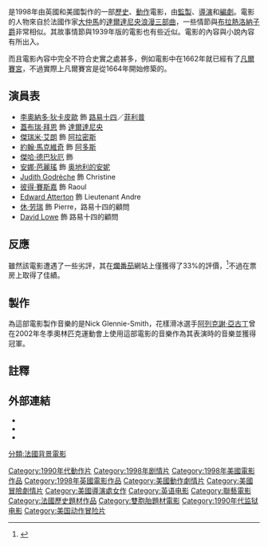 {{noteTA
|G1=Movie
|G2=Show
|T=zh-cn:铁面人 (1998年电影);zh-tw:鐵面人 (1998年電影);zh-hk:鐵面王子;
|1=zh-cn:铁面人;zh-tw:鐵面人;zh-hk:鐵面王子;
|2=zh-hans:达达尼昂; zh-hant:達太安; zh:達爾達尼央
}}
{{Infobox film
| name           = 鐵面王子
| original_name  = ''The Man in the Iron Mask''
| image          = Man_in_the_iron_mask.jpg
| caption        = 
| director       = {{link-en|韋杜·華里斯|Randall Wallace}}
| producer       = 韋杜·華里斯<br />[[Russell_Smith_(producer)|Russell Smith]]
| writer         = 韋杜·華里斯<br />[[大仲馬|大仲馬]] {{small|（小說）}}
| starring       = [[李奧納多·狄卡皮歐|李奧納多·狄卡皮歐]]<br />[[傑瑞米·艾朗|傑瑞米·艾朗]]<br />[[約翰·馬克維奇|約翰·馬克維奇]]<br />[[蓋布瑞·拜恩|蓋布瑞·拜恩]]<br />[[傑哈·德巴狄厄|傑哈·德巴狄厄]]
| music          = [[Nick_Glennie-Smith|Nick Glennie-Smith]]
| cinematography = [[Peter_Suschitzky|Peter Suschitzky]]
| editing        = [[William_Hoy|William Hoy]]
| studio         = [[聯美|聯美]]
| distributor    = 聯美
| released       = {{Film date|1998|03|13|美國|1998|03|20|英國}}
| runtime        = 132分
| country        = {{USA}}<br />{{UK}}
| language       = 英語
| budget         = $35,000,000
| gross          = $182,968,902
| cn_name        = 铁面人
| hk_name        = 鐵面王子
| tw_name        = 鐵面人
}}
{{作品名稱|name=''The Man in the Iron Mask''|hk=鐵面王子|tw=鐵面人|equiv-cn=tw}}是1998年由英國和美國製作的一部[[古裝劇|歷史]]、[[動作片|動作]]電影，由{{link-en|韋杜·華里斯|Randall Wallace}}[[監製|監製]]、[[導演|導演]]和[[編劇|編劇]]。電影的人物來自於法國作家[[大仲馬|大仲馬]]的[[達爾達尼央浪漫三部曲|達爾達尼央浪漫三部曲]]，一些情節與[[布拉熱洛納子爵|布拉熱洛納子爵]]非常相似。其故事情節與1939年版的{{link-en|鐵面人 (1939年電影)|The Man in the Iron Mask (1939 film)|鐵面人}}電影也有些近似。電影的內容與小說內容有所出入。

而且電影內容中完全不符合史實之處甚多，例如電影中在1662年就已經有了[[凡爾賽宮|凡爾賽宮]]，不過實際上凡爾賽宮是從1664年開始修築的。

==演員表==
* [[李奧納多·狄卡皮歐|李奧納多·狄卡皮歐]] 飾 [[路易十四|路易十四]]／[[鐵面人|菲利普]]
* [[蓋布瑞·拜恩|蓋布瑞·拜恩]] 飾 [[達爾達尼央|達爾達尼央]]
* [[傑瑞米·艾朗|傑瑞米·艾朗]] 飾 [[阿拉密斯|阿拉密斯]]
* [[約翰·馬克維奇|約翰·馬克維奇]] 飾 [[阿多斯|阿多斯]]
* [[傑哈·德巴狄厄|傑哈·德巴狄厄]] 飾 {{link-en|波爾托斯|Porthos}}
* [[安娜·芭麗瑤|安娜·芭麗瑤]] 飾 [[奥地利的安妮|奥地利的安妮]]
* [[Judith_Godrèche|Judith Godrèche]] 飾 Christine 
* [[彼得·賽斯嘉|彼得·賽斯嘉]] 飾 Raoul
* [[Edward_Atterton|Edward Atterton]] 飾 Lieutenant Andre
* [[休·劳瑞|休·劳瑞]] 飾 Pierre，路易十四的顧問
* [[David_Lowe|David Lowe]] 飾 路易十四的顧問

==反應==
雖然該電影遭遇了一些劣評，其在[[爛番茄|爛番茄]]網站上僅獲得了33%的評價，<ref>{{Citation|title=The Man in the Iron Mask (1998)|url=https://www.rottentomatoes.com/m/1082400_man_in_the_iron_mask|accessdate=2019-07-04|language=en}}</ref>不過在票房上取得了佳績。

==製作==
為這部電影製作音樂的是Nick Glennie-Smith，花樣滑冰選手[[阿列克謝·亞古丁|阿列克謝·亞古丁]]曾在2002年冬季奧林匹克運動會上使用這部電影的音樂作為其表演時的音樂並獲得冠軍。

== 註釋 ==
{{reflist}}

== 外部連結 ==
{{wikiquote|The Man in the Iron Mask|The Man in the Iron Mask (1998 film)}}
* {{imdb title|0120744|The Man in the Iron Mask}}
* {{AllMovie title|160668|The Man in the Iron Mask}}
* {{mojo title|manintheironmask|The Man in the Iron Mask}}

{{三劍客}}
{{Authority control}}
{{DEFAULTSORT:Man in the Iron Mask, The}}
[[Category:1990年代動作片|Category:1990年代動作片]]
[[Category:1998年剧情片|Category:1998年剧情片]]
[[Category:1998年美國電影作品|Category:1998年美國電影作品]]
[[Category:1998年英國電影作品|Category:1998年英國電影作品]]
[[Category:美國動作劇情片|Category:美國動作劇情片]]
[[Category:美國冒險劇情片|Category:美國冒險劇情片]]
[[Category:美國導演處女作|Category:美國導演處女作]]
[[Category:英语电影|Category:英语电影]]
[[Category:聯藝電影|Category:聯藝電影]]
[[分類:法國背景電影|分類:法國背景電影]]
[[Category:法國歷史題材作品|Category:法國歷史題材作品]]
[[Category:雙胞胎題材電影|Category:雙胞胎題材電影]]
[[Category:1990年代监狱电影|Category:1990年代监狱电影]]
[[Category:美国动作冒险片|Category:美国动作冒险片]]